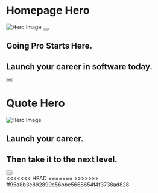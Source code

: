 
<Meta title="Hero" />

# Homepage Hero

<Canvas>
  <Story name="Circular Photo">
    <section className="hero">
      <div className="hero__image-column">
        <div className="hero__image-container">
          <img src="https://place-hold.it/630x630" alt="Hero Image" className="hero__image hero__image_rounded hero__image_sm" />
          <Button to="#" iconName="play" hideText text="Play Video" className="hero__play-button" />
        </div>
      </div>
      <div className="hero__supporting-content">
        <h2 className="hero__image_subtitle">Going Pro Starts Here.</h2>
        <h1 className="hero__image_title">Launch your career in software today.</h1>
        <div className="hero__button-container">
          <Button to="#" text="Apply Today" iconName="chevron-right" className="hero__button" size="lg" />
        </div>
        <div className="hero__button-container">
          <Button to="#" text="Watch Video" iconName="eye" className="hero__button" secondary size="lg" />
        </div>
      </div>
    </section>
  </Story>
</Canvas>

# Quote Hero

<Canvas>
  <Story name="Square Photo">
    <section className="hero">
      <div className="hero__image-column">
        <div className="hero__image-container">
          <img src="https://place-hold.it/700x686" alt="Hero Image" className="hero__image hero__image_sm" />
        </div>
      </div>
      <div className="hero__supporting-content">
        <h2 className="hero__image_subtitle">Launch your career.</h2>
        <h1 className="hero__image_title">Then take it to the next level.</h1>
        <div className="hero__button-container">
          <Button to="#" text="Apply Today" iconName="chevron-right" className="hero__button" size="lg" />
        </div>
        <div className="hero__button-container">
          <Button to="#" text="Get the Syllabus" iconName="eye" className="hero__button" secondary size="lg" />
        </div>
<<<<<<< HEAD
        <Quote />
=======
            <Quote 
            quote="“I highly recommend Launch Academy to anyone who is thinking about switching to software development. Launch Academy found a great formula for success.”" 
            name="Mo Zhu" 
            company="3Play Media" />
>>>>>>> ff95a8b3e892899c56bbe5668654f4f3738ad828
      </div>
    </section>
  </Story>
</Canvas>
